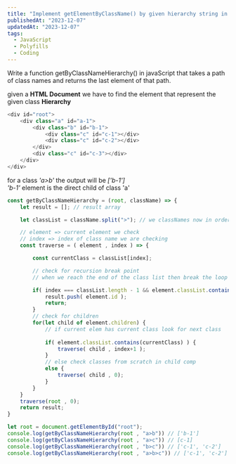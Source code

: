 ```yaml
---
title: "Implement getElementByClassName() by given hierarchy string in JavaScript"
publishedAt: "2023-12-07"
updatedAt: "2023-12-07"
tags:
  - JavaScript
  - Polyfills
  - Coding
---
```


Write a function getByClassNameHierarchy() in javaScript that takes a path of class names and returns the last element of that path.

given a **HTML Document** we have to find the element that represent the given class **Hierarchy**

```js
<div id="root">
    <div class="a" id="a-1">
        <div class="b" id="b-1">
            <div class="c" id="c-1"></div>
            <div class="c" id="c-2"></div>
        </div>
        <div class="c" id="c-3"></div>
    </div>
</div>
```
for a class *'a>b'* the output will be *['b-1']*\
*'b-1'* element is the direct child of class 'a'

```js
const getByClassNameHierarchy = (root, className) => {
    let result = []; // result array

    let classList = className.split(">"); // we classNames now in order 

    // element => current element we check
    // index => index of class name we are checking 
    const traverse = ( element , index ) => {

        const currentClass = classList[index]; 

        // check for recursion break point
        // when we reach the end of the class list then break the loop

        if( index === classList.length - 1 && element.classList.contains(currentClass) ) {
            result.push( element.id );
            return;
        }
        // check for children
        for(let child of element.children) {
            // if current elem has current class look for next class
            
            if( element.classList.contains(currentClass) ) {
                traverse( child , index+1 );
            }
            // else check classes from scratch in child comp 
            else {
                traverse( child , 0);
            }
        }
    }
    traverse(root , 0);
    return result;
}

let root = document.getElementById("root");
console.log(getByClassNameHierarchy(root , "a>b")) // ['b-1']
console.log(getByClassNameHierarchy(root , "a>c")) // [c-1]
console.log(getByClassNameHierarchy(root , "b>c")) // ['c-1', 'c-2']
console.log(getByClassNameHierarchy(root , "a>b>c")) // ['c-1', 'c-2']
```
